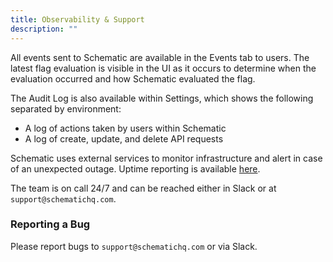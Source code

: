 ```yaml
---
title: Observability & Support
description: ""
---
```


All events sent to Schematic are available in the Events tab to users. The latest flag evaluation is visible in the UI as it occurs to determine when the evaluation occurred and how Schematic evaluated the flag.

The Audit Log is also available within Settings, which shows the following separated by environment:
- A log of actions taken by users within Schematic
- A log of create, update, and delete API requests

Schematic uses external services to monitor infrastructure and alert in case of an unexpected outage. Uptime reporting is available [here](https://schematic.statuspage.io/). 

The team is on call 24/7 and can be reached either in Slack or at `support@schematichq.com`.

### Reporting a Bug

Please report bugs to `support@schematichq.com` or via Slack.